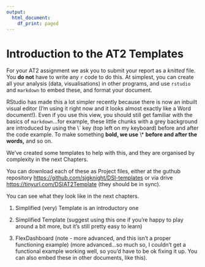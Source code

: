 ```yaml
---
output:
  html_document:
    df_print: paged
---
```


# Introduction to the AT2 Templates

For your AT2 assignment we ask you to submit your report as a *knitted* file. You **do not** have to write any `r` code to do this. At simplest, you can create all your analysis (data, visualisations) in other programs, and use `rstudio` and `markdown` to embed these, and format your document.

RStudio has made this a lot simpler recently because there is now an inbuilt visual editor (I'm using it right now and it looks almost exactly like a Word document!). Even if you use this view, you should still get familiar with the basics of `markdown`...for example, these little chunks with a grey background are introduced by using the \\\` key (top left on my keyboard) before and after the code example. To make something **bold, we use** \\\* **before and after the words,** and so on.

We've created some templates to help with this, and they are organised by complexity in the next Chapters.

You can download each of these as Project files, either at the guthub repository <https://github.com/sjgknight/DSI-templates> or via drive <https://tinyurl.com/DSIAT2Template> (they should be in sync).

You can see what they look like in the next chapters.

1.  Simplified (very) Template is an introductory one

2.  Simplified Template (suggest using this one if you're happy to play around a bit more, but it's still pretty easy to learn)

3.  FlexDashboard (note - more advanced, and this isn't a proper functioning example) (more advanced...so much so, I couldn't get a functional example working well, so you'd have to be ok fixing it up. You can also embed these in other documents, like this).

